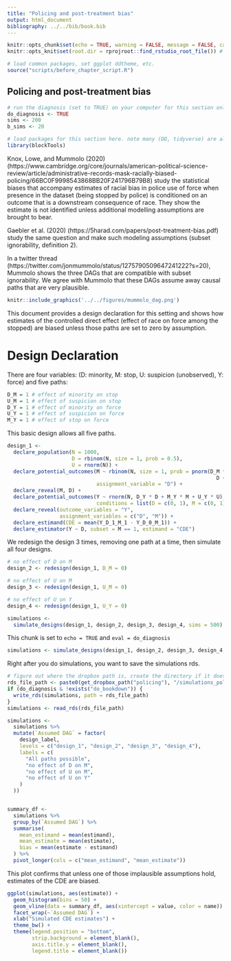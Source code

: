 ```yaml
---
title: "Policing and post-treatment bias"
output: html_document
bibliography: ../../bib/book.bib 
---
```


<!-- note do_bookdown is set in index.rmd, so we know if you're running just this .Rmd or compiling the book-->
```r
knitr::opts_chunk$set(echo = TRUE, warning = FALSE, message = FALSE, cache = FALSE)
knitr::opts_knit$set(root.dir = rprojroot::find_rstudio_root_file()) # files are all relative to RStudio project home
```

```r
# load common packages, set ggplot ddtheme, etc.
source("scripts/before_chapter_script.R")
```

<!-- start post here, do not edit above -->

## Policing and post-treatment bias

<!-- make sure to rename the section title below -->

```r
# run the diagnosis (set to TRUE) on your computer for this section only before pushing to Github. no diagnosis will ever take place on github.
do_diagnosis <- TRUE
sims <- 200
b_sims <- 20
```

```r
# load packages for this section here. note many (DD, tidyverse) are already available, see scripts/package-list.R
library(blockTools)
```

Knox, Lowe, and Mummolo (2020) (https://www.cambridge.org/core/journals/american-political-science-review/article/administrative-records-mask-racially-biased-policing/66BC0F9998543868BB20F241796B79B8) study the statistical biases that accompany estimates of racial bias in police use of force when presence in the dataset (being stopped by police) is conditioned on an outcome that is a downstream consequence of race. They show the estimate is not identified unless additional modelling assumptions are brought to bear. 

Gaebler et al. (2020) (https://5harad.com/papers/post-treatment-bias.pdf) study the same question and make such modeling assumptions (subset ignorability, definition 2). 

In a twitter thread (https://twitter.com/jonmummolo/status/1275790509647241222?s=20), Mummolo shows the three DAGs that are compatible with subset ignorability. We agree with Mummolo that these DAGs assume away causal paths that are very plausible.



```r
knitr::include_graphics('../../figures/mummolo_dag.png')
```

This document provides a design declaration for this setting and shows how estimates of the controlled direct effect (effect of race on force among the stopped) are biased unless those paths are set to zero by assumption.

# Design Declaration

There are four variables: (D: minority, M: stop, U: suspicion (unobserved), Y: force) and five paths:

```r
D_M = 1 # effect of minority on stop
U_M = 1 # effect of suspicion on stop
D_Y = 1 # effect of minority on force
U_Y = 1 # effect of suspicion on force
M_Y = 1 # effect of stop on force
```

This basic design allows all five paths.

```r
design_1 <-
  declare_population(N = 1000,
                     D = rbinom(N, size = 1, prob = 0.5),
                     U = rnorm(N)) +
  declare_potential_outcomes(M ~ rbinom(N, size = 1, prob = pnorm(D_M *
                                                                    D + U_M * U)),
                             assignment_variable = "D") +
  declare_reveal(M, D) +
  declare_potential_outcomes(Y ~ rnorm(N, D_Y * D + M_Y * M + U_Y * U),
                             conditions = list(D = c(0, 1), M = c(0, 1))) +
  declare_reveal(outcome_variables = "Y",
                 assignment_variables = c("D", "M")) +
  declare_estimand(CDE = mean(Y_D_1_M_1 - Y_D_0_M_1)) +
  declare_estimator(Y ~ D, subset = M == 1, estimand = "CDE")
```

We redesign the design 3 times, removing one path at a time, then simulate all four designs.

```r
# no effect of D on M
design_2 <- redesign(design_1, D_M = 0)

# no effect of U on M
design_3 <- redesign(design_1, U_M = 0)

# no effect of U on Y
design_4 <- redesign(design_1, U_Y = 0)

simulations <- 
  simulate_designs(design_1, design_2, design_3, design_4, sims = 500)
```

This chunk is set to `echo = TRUE` and `eval = do_diagnosis`
```r
simulations <- simulate_designs(design_1, design_2, design_3, design_4, sims = sims)
```

Right after you do simulations, you want to save the simulations rds. 

```r
# figure out where the dropbox path is, create the directory if it doesn't exist, and name the RDS file
rds_file_path <- paste0(get_dropbox_path("policing"), "/simulations_policing.RDS")
if (do_diagnosis & !exists("do_bookdown")) {
  write_rds(simulations, path = rds_file_path)
}
simulations <- read_rds(rds_file_path)
```


```r

simulations <-
  simulations %>%
  mutate(`Assumed DAG` = factor(
    design_label,
    levels = c("design_1", "design_2", "design_3", "design_4"),
    labels = c(
      "All paths possible",
      "no effect of D on M",
      "no effect of U on M",
      "no effect of U on Y"
    )
  ))


summary_df <-
  simulations %>%
  group_by(`Assumed DAG`) %>%
  summarise(
    mean_estimand = mean(estimand),
    mean_estimate = mean(estimate),
    bias = mean(estimate - estimand)
  ) %>%
  pivot_longer(cols = c("mean_estimand", "mean_estimate"))
```

This plot confirms that unless one of those implausible assumptions hold, estimates of the CDE are biased. 

```r
ggplot(simulations, aes(estimate)) +
  geom_histogram(bins = 50) +
  geom_vline(data = summary_df, aes(xintercept = value, color = name)) +
  facet_wrap(~`Assumed DAG`) +
  xlab("Simulated CDE estimates") +
  theme_bw() +
  theme(legend.position = "bottom",
        strip.background = element_blank(),
        axis.title.y = element_blank(),
        legend.title = element_blank())
```
